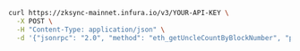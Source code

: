 
<Tabs>
  <TabItem value="cURL">

```bash
curl https://zksync-mainnet.infura.io/v3/YOUR-API-KEY \
  -X POST \
  -H "Content-Type: application/json" \
  -d '{"jsonrpc": "2.0", "method": "eth_getUncleCountByBlockNumber", "params": ["0x5bad55"], "id": 1}'
```

  </TabItem>
</Tabs>
